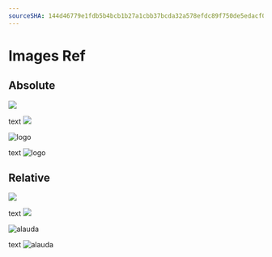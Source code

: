 ```yaml
---
sourceSHA: 144d46779e1fdb5b4bcb1b27a1cbb37bcda32a578efdc89f750de5edacf0ff80
---
```


# Images Ref

## Absolute

![](/en/logo.svg)

text ![](/logo.svg)

<img src="/logo.svg" alt="logo" />

text <img src="/logo.svg" alt="logo" />

## Relative

![](../assets/alauda.svg)

text ![](../assets/alauda.svg)

<img src="../assets/alauda.svg" alt="alauda" />

text <img src="../assets/alauda.svg" alt="alauda" />
